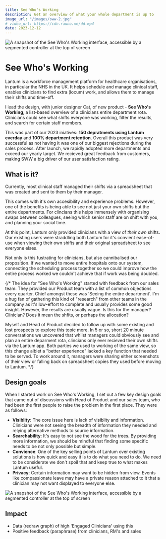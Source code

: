 ```yaml
---
title: See Who's Working
description: Get an overview of what your whole department is up to
image_url: "/images/sww-2.jpg"
# video_url: https://cdn.rauno.me/dd.mp4
date: 2023-12-12
---
```



<Image src="/images/sww-2.jpg" title="A snapshot of the See Who's Working interface, accessible by a segmented controller at the top of screen" />

# See Who's Working

Lantum is a workforce management platform for healthcare organisations, in particular the NHS in the UK. It helps schedule and manage clinical staff, enables clinicians to find extra (locum) work, and allows them to manage their shifts and time-off.

I lead the design, with junior designer Cat, of new product - **See Who's Working**, a list-based overview of a clinicians entire department rota.
Clinicians could see what shifts everyone was working, filter the results, and search for certain staff members.

This was part of our 2023 iniatives: **150 depratments using Lantum everday** and **100% department retention**. 
Overall this product was very successful as not having it was one of our biggest rejections during the sales process. After launch, we rapidly adopted more departments and exceed our yearly target. We recieved great feedback from customers, making SWW a big driver of our user satisfaction rating.

## What is it?

Currently, most clinical staff managed their shifts via a spreadsheet that was created and sent to them by their manager.

This comes with it's own accesibility and experience problems. However, one of the benefits is being able to see not just your own shifts but the entire departments.
For clincians this helps immensely with organising swaps between colleagues, seeing which senior staff are on shift with you, and planning your social time.

At this point, Lantum only provided clinicians with a view of *their own* shifts. Our existing users were straddling both Lantum for it's convient ease-of-use when viewing their own shifts
and their original spreadsheet to see everyone elses.

Not only is this fustrating for clinicians, but also cannibalised our proposition. If we wanted to move entire hospitals onto our system, connecting the scheduling process together so we could improve how the entire process worked
we couldn't achieve that if work was being doubled.

{/* The idea for "See Who's Working" started with feedback from our sales team. They provided our Product team with a list of common objections every quarter.
Chief amongst these was 'Seeing the entire department'. I'm a hug fan of gathering this kind of "research" from other teams in the company as it's low-effort to complete and usually provides some good insight.
However, the results are usually vague. Is this for the manager? Clinician? Does it mean the shfits, or perhaps the allocation?

Myself and Head of Product decided to follow up with some existing and lost prospects to explore this topic more. 
In 5 or so, short 20 minute conversations we uncovered that whilst managers could obviously see and plan an entire deparment rota, clincians only ever recieved their own shifts via the Lantum app.
Both parties we used to working of the same view, so this change albiet a "better experience" lacked a key function that needed to be served.
To work around it, managers were sharing either screenshots of their view or falling back on spreadsheet copies they used before moving to Lantum. */}

## Design goals
When I started work on See Who's Working, I set out a few key design goals that came out of discussions with Head of Product and our sales team, who had been the first people to raise the problem in the first place.
They were as follows:

- **Visiblity:** The core issue here is lack of visiblity and information. Clinicians were not seeing the breadth of information they needed and relying alternative methods to source information.
- **Searchability**: It's easy to not see the wood for the trees. By providing more information, we should be mindful that finding some specific needs to be not only possible but simple.
- **Convience**: One of the key selling points of Lantum over existing solutions is how quick and easy it is to do what you need to do. We need to be considerate we don't spoil that and keep true to what makes Lantum useful.
- **Privacy**: Certain information may want to be hidden from view. Events like compassionate leave may have a private reason attached to it that a clinician may not want displayed to everyone else.

<Image src="/images/sww-1.jpg" className="object-contain object-bottom" title="A snapshot of the See Who's Working interface, accessible by a segmented controller at the top of screen" />

## Impact
- Data (redraw graph) of high 'Engaged Clinicians' using this
- Positive feedback (paraphrase) from clinicians, RM's and sales
